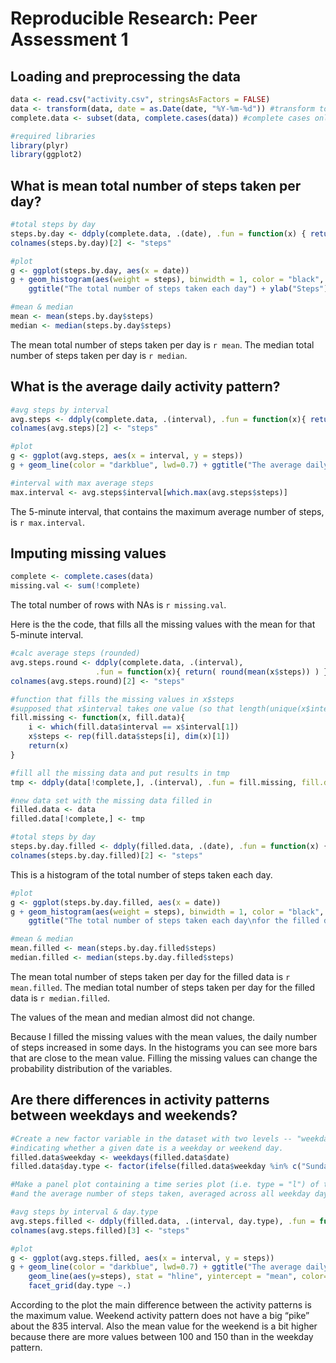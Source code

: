 # Reproducible Research: Peer Assessment 1


## Loading and preprocessing the data

```r
data <- read.csv("activity.csv", stringsAsFactors = FALSE)
data <- transform(data, date = as.Date(date, "%Y-%m-%d")) #transform to Date format
complete.data <- subset(data, complete.cases(data)) #complete cases only

#required libraries
library(plyr)
library(ggplot2)
```

## What is mean total number of steps taken per day?

```r
#total steps by day
steps.by.day <- ddply(complete.data, .(date), .fun = function(x) { return(sum(x$steps))} )
colnames(steps.by.day)[2] <- "steps"

#plot
g <- ggplot(steps.by.day, aes(x = date))
g + geom_histogram(aes(weight = steps), binwidth = 1, color = "black", fill="darkblue") +
    ggtitle("The total number of steps taken each day") + ylab("Steps")

#mean & median
mean <- mean(steps.by.day$steps)
median <- median(steps.by.day$steps)
```

The mean total number of steps taken per day is `r mean`.
The median total number of steps taken per day is `r median`.

## What is the average daily activity pattern?

```r
#avg steps by interval
avg.steps <- ddply(complete.data, .(interval), .fun = function(x){ return(mean(x$steps)) })
colnames(avg.steps)[2] <- "steps"

#plot
g <- ggplot(avg.steps, aes(x = interval, y = steps))
g + geom_line(color = "darkblue", lwd=0.7) + ggtitle("The average daily activity pattern")

#interval with max average steps
max.interval <- avg.steps$interval[which.max(avg.steps$steps)]
```

The 5-minute interval, that contains the maximum average number of steps, is `r max.interval`.

## Imputing missing values

```r
complete <- complete.cases(data)
missing.val <- sum(!complete)
```

The total number of rows with NAs is `r missing.val`.

Here is the the code, that fills all the missing values with the mean for that 5-minute interval.

```r
#calc average steps (rounded)
avg.steps.round <- ddply(complete.data, .(interval), 
                   .fun = function(x){ return( round(mean(x$steps)) ) })
colnames(avg.steps.round)[2] <- "steps"

#function that fills the missing values in x$steps
#supposed that x$interval takes one value (so that length(unique(x$interval)) = 1)
fill.missing <- function(x, fill.data){
    i <- which(fill.data$interval == x$interval[1])
    x$steps <- rep(fill.data$steps[i], dim(x)[1])
    return(x)
}

#fill all the missing data and put results in tmp
tmp <- ddply(data[!complete,], .(interval), .fun = fill.missing, fill.data = avg.steps.round)

#new data set with the missing data filled in
filled.data <- data
filled.data[!complete,] <- tmp

#total steps by day
steps.by.day.filled <- ddply(filled.data, .(date), .fun = function(x) { return(sum(x$steps))} )
colnames(steps.by.day.filled)[2] <- "steps"
```

This is a histogram of the total number of steps taken each day.

```r
#plot
g <- ggplot(steps.by.day.filled, aes(x = date))
g + geom_histogram(aes(weight = steps), binwidth = 1, color = "black", fill="darkblue") +
    ggtitle("The total number of steps taken each day\nfor the filled data") + ylab("Steps")

#mean & median
mean.filled <- mean(steps.by.day.filled$steps)
median.filled <- median(steps.by.day.filled$steps)
```

The mean total number of steps taken per day for the filled data is `r mean.filled`.
The median total number of steps taken per day for the filled data is `r median.filled`.

The values of the mean and median almost did not change.

Because I filled the missing values with the mean values, the daily number of steps increased in some days. In the histograms you can see more bars that are close to the mean value. Filling the missing values can change the probability distribution of the variables.

## Are there differences in activity patterns between weekdays and weekends?

```r
#Create a new factor variable in the dataset with two levels -- "weekday" and "weekend" 
#indicating whether a given date is a weekday or weekend day.
filled.data$weekday <- weekdays(filled.data$date)
filled.data$day.type <- factor(ifelse(filled.data$weekday %in% c("Sunday", "Saturday"), "weekend", "weekday"))

#Make a panel plot containing a time series plot (i.e. type = "l") of the 5-minute interval (x-axis) 
#and the average number of steps taken, averaged across all weekday days or weekend days (y-axis).

#avg steps by interval & day.type
avg.steps.filled <- ddply(filled.data, .(interval, day.type), .fun = function(x){ return(mean(x$steps)) })
colnames(avg.steps.filled)[3] <- "steps"

#plot
g <- ggplot(avg.steps.filled, aes(x = interval, y = steps))
g + geom_line(color = "darkblue", lwd=0.7) + ggtitle("The average daily activity pattern\nfor filled data") +
    geom_line(aes(y=steps), stat = "hline", yintercept = "mean", color="red") +
    facet_grid(day.type ~.)

```
According to the plot the main difference between the activity patterns is the maximum value. Weekend activity pattern does not have a big "pike" about the 835 interval. Also the mean value for the weekend is a bit higher because there are more values between 100 and 150 than in the weekday pattern.